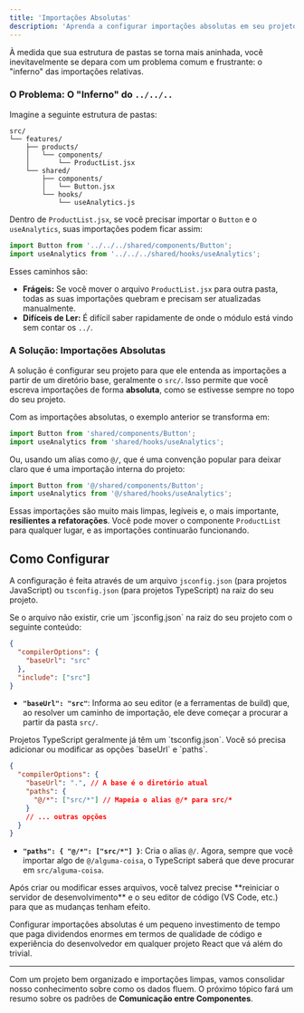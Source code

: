 ```yaml
---
title: 'Importações Absolutas'
description: 'Aprenda a configurar importações absolutas em seu projeto React para evitar o "inferno" dos caminhos relativos e tornar seu código mais limpo e manutenível.'
---
```



À medida que sua estrutura de pastas se torna mais aninhada, você inevitavelmente se depara com um problema comum e frustrante: o "inferno" das importações relativas.

### O Problema: O "Inferno" do `../../..`

Imagine a seguinte estrutura de pastas:

```
src/
└── features/
    ├── products/
    │   └── components/
    │       └── ProductList.jsx
    └── shared/
        ├── components/
        │   └── Button.jsx
        └── hooks/
            └── useAnalytics.js
```

Dentro de `ProductList.jsx`, se você precisar importar o `Button` e o `useAnalytics`, suas importações podem ficar assim:

```jsx
import Button from '../../../shared/components/Button';
import useAnalytics from '../../../shared/hooks/useAnalytics';
```

Esses caminhos são:
-   **Frágeis:** Se você mover o arquivo `ProductList.jsx` para outra pasta, todas as suas importações quebram e precisam ser atualizadas manualmente.
-   **Difíceis de Ler:** É difícil saber rapidamente de onde o módulo está vindo sem contar os `../`.

### A Solução: Importações Absolutas

A solução é configurar seu projeto para que ele entenda as importações a partir de um diretório base, geralmente o `src/`. Isso permite que você escreva importações de forma **absoluta**, como se estivesse sempre no topo do seu projeto.

Com as importações absolutas, o exemplo anterior se transforma em:

```jsx
import Button from 'shared/components/Button';
import useAnalytics from 'shared/hooks/useAnalytics';
```

Ou, usando um alias como `@/`, que é uma convenção popular para deixar claro que é uma importação interna do projeto:

```jsx
import Button from '@/shared/components/Button';
import useAnalytics from '@/shared/hooks/useAnalytics';
```

Essas importações são muito mais limpas, legíveis e, o mais importante, **resilientes a refatorações**. Você pode mover o componente `ProductList` para qualquer lugar, e as importações continuarão funcionando.

## Como Configurar

A configuração é feita através de um arquivo `jsconfig.json` (para projetos JavaScript) ou `tsconfig.json` (para projetos TypeScript) na raiz do seu projeto.

<Card title="Configuração para JavaScript (`jsconfig.json`)" icon="file-search">
Se o arquivo não existir, crie um `jsconfig.json` na raiz do seu projeto com o seguinte conteúdo:

```json
{
  "compilerOptions": {
    "baseUrl": "src"
  },
  "include": ["src"]
}
```
-   **`"baseUrl": "src"`**: Informa ao seu editor (e a ferramentas de build) que, ao resolver um caminho de importação, ele deve começar a procurar a partir da pasta `src/`.

</Card>

<Card title="Configuração para TypeScript (`tsconfig.json`)" icon="file-search">
Projetos TypeScript geralmente já têm um `tsconfig.json`. Você só precisa adicionar ou modificar as opções `baseUrl` e `paths`.

```json
{
  "compilerOptions": {
    "baseUrl": ".", // A base é o diretório atual
    "paths": {
      "@/*": ["src/*"] // Mapeia o alias @/* para src/*
    }
    // ... outras opções
  }
}
```
-   **`"paths": { "@/*": ["src/*"] }`**: Cria o alias `@/`. Agora, sempre que você importar algo de `@/alguma-coisa`, o TypeScript saberá que deve procurar em `src/alguma-coisa`.

</Card>

<Aside type="note">
Após criar ou modificar esses arquivos, você talvez precise **reiniciar o servidor de desenvolvimento** e o seu editor de código (VS Code, etc.) para que as mudanças tenham efeito.
</Aside>

Configurar importações absolutas é um pequeno investimento de tempo que paga dividendos enormes em termos de qualidade de código e experiência do desenvolvedor em qualquer projeto React que vá além do trivial.

---

Com um projeto bem organizado e importações limpas, vamos consolidar nosso conhecimento sobre como os dados fluem. O próximo tópico fará um resumo sobre os padrões de **Comunicação entre Componentes**.
